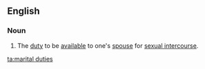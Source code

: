 ==English==

===Noun===
{{en-plural noun}}

# {{label|en|euphemistic}} The [[duty]] to be [[available]] to one's [[spouse]] for [[sexual intercourse]].

[[ta:marital duties]]